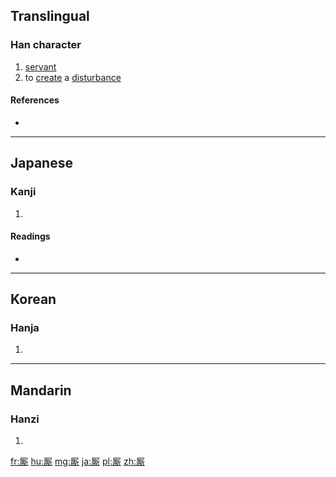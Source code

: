 {{also|廝}}
==Translingual==

===Han character===
{{Han char|rn=27|rad=厂|as=12|sn=14|four=|canj=MTCL|ids=⿸厂斯}}

# [[servant]]
# to [[create]] a [[disturbance]]

====References====
* {{Han ref|kx=0163.010|dkj=03026|dj=0371.010|hdz=10077.130|uh=53AE|ud=21422}}

----

==Japanese==

===Kanji===
{{ja-kanji|grade=|rs=厂12}}

# {{defn|lang=ja|sort=厂12}}

====Readings====
* {{ja-readings|on=[[し]] (shi)|kun=[[こもの]] (komono)}}

----

==Korean==

===Hanja===
{{ko-hanja|hangeul=시|rv=si|mr=si}}

# {{defn|lang=ko|sort=厂12}}

----

==Mandarin==

===Hanzi===
{{cmn-hanzi|tra=廝|pin=[[qiān]] ([[qian1]]), [[sī]] ([[si1]])|wg=ch'ien<sup>1</sup>, ssu<sup>1</sup>}}

# {{defn|lang=cmn|sort=厂12}}

[[fr:厮]]
[[hu:厮]]
[[mg:厮]]
[[ja:厮]]
[[pl:厮]]
[[zh:厮]]